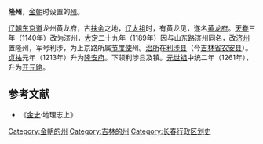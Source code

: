 '''隆州'''，[[金朝|金朝]]时设置的[[州|州]]。

[[辽朝|辽朝]][[东京道|东京道]]龙州黄龙府，古[[扶余|扶余]]之地，[[辽太祖|辽太祖]]时，有黄龙见，遂名[[黄龙府|黄龙府]]。[[天眷|天眷]]三年（1140年）改为济州，[[大定_(金朝)|大定]]二十九年（1189年）因与山东路济州同名，改[[济州_(金朝)|济州]]置隆州，军号利涉，为上京路所属[[节度使|节度使]]州。[[治所|治所]]在[[利涉县|利涉县]]（今[[吉林省|吉林省]][[农安县|农安县]]）。[[贞祐|贞祐]]元年（1213年）升为[[隆安府|隆安府]]。下领利涉县及镇。[[元世祖|元世祖]]中统二年（1261年），升为[[开元路|开元路]]。
==参考文献==
*《[[金史|金史]]·地理志上》

{{金朝行政区划小作品}}
[[Category:金朝的州|Category:金朝的州]]
[[Category:吉林的州|Category:吉林的州]]
[[Category:长春行政区划史|Category:长春行政区划史]]